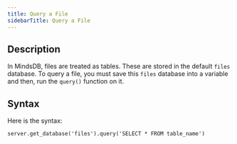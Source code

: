 ```yaml
---
title: Query a File
sidebarTitle: Query a File
---
```


## Description

In MindsDB, files are treated as tables. These are stored in the default `files` database. To query a file, you must save this `files` database into a variable and then, run the `query()` function on it.

## Syntax

Here is the syntax:

```
server.get_database('files').query('SELECT * FROM table_name')
```
